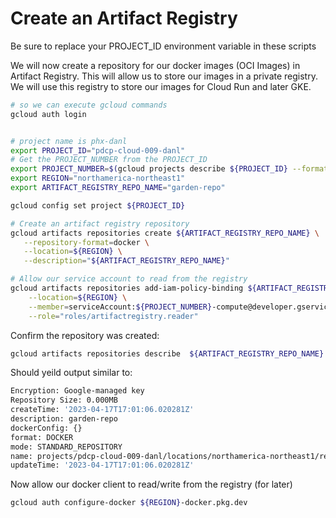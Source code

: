 # Create an Artifact Registry


<Callout type="warning">
  Be sure to replace your PROJECT_ID environment variable in these scripts
</Callout>

We will now create a repository for our docker images (OCI Images) in Artifact Registry.
This will allow us to store our images in a private registry.
We will use this registry to store our images for Cloud Run and later GKE.

```bash
# so we can execute gcloud commands
gcloud auth login


# project name is phx-danl
export PROJECT_ID="pdcp-cloud-009-danl"
# Get the PROJECT_NUMBER from the PROJECT_ID
export PROJECT_NUMBER=$(gcloud projects describe ${PROJECT_ID} --format="value(projectNumber)")
export REGION="northamerica-northeast1"
export ARTIFACT_REGISTRY_REPO_NAME="garden-repo"

gcloud config set project ${PROJECT_ID}

# Create an artifact registry repository
gcloud artifacts repositories create ${ARTIFACT_REGISTRY_REPO_NAME} \
   --repository-format=docker \
   --location=${REGION} \
   --description="${ARTIFACT_REGISTRY_REPO_NAME}"

# Allow our service account to read from the registry
gcloud artifacts repositories add-iam-policy-binding ${ARTIFACT_REGISTRY_REPO_NAME} \
    --location=${REGION} \
    --member=serviceAccount:${PROJECT_NUMBER}-compute@developer.gserviceaccount.com \
    --role="roles/artifactregistry.reader"
```

Confirm the repository was created:

```bash
gcloud artifacts repositories describe  ${ARTIFACT_REGISTRY_REPO_NAME} --location ${REGION}
```

Should yeild output similar to:

```bash
Encryption: Google-managed key
Repository Size: 0.000MB
createTime: '2023-04-17T17:01:06.020281Z'
description: garden-repo
dockerConfig: {}
format: DOCKER
mode: STANDARD_REPOSITORY
name: projects/pdcp-cloud-009-danl/locations/northamerica-northeast1/repositories/garden-repo
updateTime: '2023-04-17T17:01:06.020281Z'
```

Now allow our docker client to read/write from the registry (for later)

```bash
gcloud auth configure-docker ${REGION}-docker.pkg.dev
```
